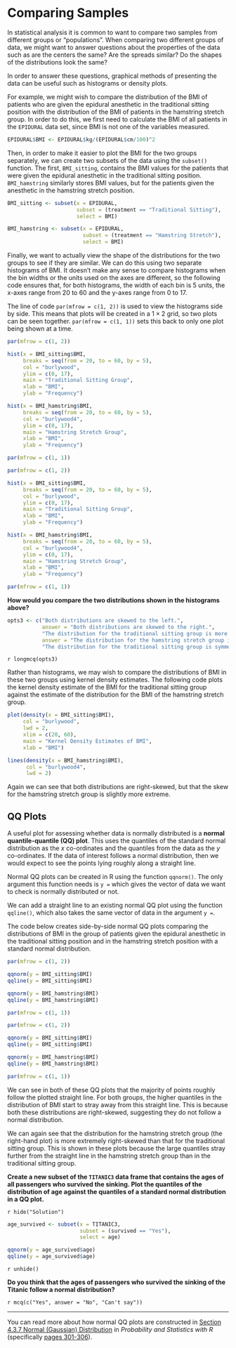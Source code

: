 # Comparing Samples {#comp}

In statistical analysis it is common to want to compare two samples from different groups or "populations". When comparing two different groups of data, we might want to answer questions about the properties of the data such as are the centers the same? Are the spreads similar? Do the shapes of the distributions look the same?

In order to answer these questions, graphical methods of presenting the data can be useful such as histograms or density plots.

For example, we might wish to compare the distribution of the BMI of patients who are given the epidural anesthetic in the traditional sitting position with the distribution of the BMI of patients in the hamstring stretch group. In order to do this, we first need to calculate the BMI of all patients in the `EPIDURAL` data set, since BMI is not one of the variables measured.

```r
EPIDURAL$BMI <- EPIDURAL$kg/(EPIDURAL$cm/100)^2
```

Then, in order to make it easier to plot the BMI for the two groups separately, we can create two subsets of the data using the `subset()` function. The first, `BMI_sitting`, contains the BMI values for the patients that were given the epidural anesthetic in the traditional sitting position. `BMI_hamstring` similarly stores BMI values, but for the patients given the anesthetic in the hamstring stretch position.

```r
BMI_sitting <- subset(x = EPIDURAL,
                      subset = (treatment == "Traditional Sitting"),
                      select = BMI)

BMI_hamstring <- subset(x = EPIDURAL,
                        subset = (treatment == "Hamstring Stretch"),
                        select = BMI)
```

Finally, we want to actually view the shape of the distributions for the two groups to see if they are similar. We can do this using two separate histograms of BMI. It doesn't make any sense to compare histograms when the bin widths or the units used on the axes are different, so the following code ensures that, for both histograms, the width of each bin is 5 units, the x-axes range from 20 to 60 and the y-axes range from 0 to 17.

The line of code `par(mfrow = c(1, 2))` is used to view the histograms side by side. This means that plots will be created in a $1\times 2$ grid, so two plots can be seen together. `par(mfrow = c(1, 1))` sets this back to only one plot being shown at a time.

```r
par(mfrow = c(1, 2))

hist(x = BMI_sitting$BMI,
     breaks = seq(from = 20, to = 60, by = 5),
     col = "burlywood",
     ylim = c(0, 17),
     main = "Traditional Sitting Group",
     xlab = "BMI",
     ylab = "Frequency")

hist(x = BMI_hamstring$BMI,
     breaks = seq(from = 20, to = 60, by = 5),
     col = "burlywood4",
     ylim = c(0, 17),
     main = "Hamstring Stretch Group",
     xlab = "BMI",
     ylab = "Frequency")

par(mfrow = c(1, 1))
```

```r
par(mfrow = c(1, 2))

hist(x = BMI_sitting$BMI,
     breaks = seq(from = 20, to = 60, by = 5),
     col = "burlywood",
     ylim = c(0, 17),
     main = "Traditional Sitting Group",
     xlab = "BMI",
     ylab = "Frequency")

hist(x = BMI_hamstring$BMI,
     breaks = seq(from = 20, to = 60, by = 5),
     col = "burlywood4",
     ylim = c(0, 17),
     main = "Hamstring Stretch Group",
     xlab = "BMI",
     ylab = "Frequency")

par(mfrow = c(1, 1))
```

<!--We can see from the two histograms that the distribution of BMI for patients in both groups is skewed to the right and both have a mode BMI around 35kg/m^2^. The right-skew seen in the distribution for the hamstring stretch group is slightly more extreme than that seen in the traditional sitting group.-->

::: {.webex-box .webex-check}
**How would you compare the two distributions shown in the histograms above?**

```r
opts3 <- c("Both distributions are skewed to the left.",
           answer = "Both distributions are skewed to the right.",
           "The distribution for the traditional sitting group is more extremely skewed than the distribution for the hamstring stretch group.",
           answer = "The distribution for the hamstring stretch group is more extremely skewed than the distribution for the traditional sitting group.",
           "The distribution for the traditional sitting group is symmetric whereas the distribution for the hamstring stretch group is skewed.")
```

`r longmcq(opts3)`
:::

Rather than histograms, we may wish to compare the distributions of BMI in these two groups using kernel density estimates. The following code plots the kernel density estimate of the BMI for the traditional sitting group against the estimate of the distribution for the BMI of the hamstring stretch group.

```r
plot(density(x = BMI_sitting$BMI),
     col = "burlywood",
     lwd = 2,
     xlim = c(20, 60),
     main = "Kernel Density Estimates of BMI",
     xlab = "BMI")

lines(density(x = BMI_hamstring$BMI),
      col = "burlywood4",
      lwd = 2)
```

Again we can see that both distributions are right-skewed, but that the skew for the hamstring stretch group is slightly more extreme.

## QQ Plots

A useful plot for assessing whether data is normally distributed is a **normal quantile-quantile (QQ) plot**. This uses the quantiles of the standard normal distribution as the $x$ co-ordinates and the quantiles from the data as the $y$ co-ordinates. If the data of interest follows a normal distribution, then we would expect to see the points lying roughly along a straight line.

Normal QQ plots can be created in R using the function `qqnorm()`. The only argument this function needs is `y =` which gives the vector of data we want to check is normally distributed or not.

We can add a straight line to an existing normal QQ plot using the function `qqline()`, which also takes the same vector of data in the argument `y =`.

The code below creates side-by-side normal QQ plots comparing the distributions of BMI in the group of patients given the epidural anesthetic in the traditional sitting position and in the hamstring stretch position with a standard normal distribution.

```r
par(mfrow = c(1, 2))

qqnorm(y = BMI_sitting$BMI)
qqline(y = BMI_sitting$BMI)

qqnorm(y = BMI_hamstring$BMI)
qqline(y = BMI_hamstring$BMI)

par(mfrow = c(1, 1))
```

```r
par(mfrow = c(1, 2))

qqnorm(y = BMI_sitting$BMI)
qqline(y = BMI_sitting$BMI)

qqnorm(y = BMI_hamstring$BMI)
qqline(y = BMI_hamstring$BMI)

par(mfrow = c(1, 1))
```

We can see in both of these QQ plots that the majority of points roughly follow the plotted straight line. For both groups, the higher quantiles in the distribution of BMI start to stray away from this straight line. This is because both these distributions are right-skewed, suggesting they do not follow a normal distribution.

We can again see that the distribution for the hamstring stretch group (the right-hand plot) is more extremely right-skewed than that for the traditional sitting group. This is shown in these plots because the large quantiles stray further from the straight line in the hamstring stretch group than in the traditional sitting group.

::: {.webex-box .webex-check}
**Create a new subset of the `TITANIC3` data frame that contains the ages of all passengers who survived the sinking. Plot the quantiles of the distribution of age against the quantiles of a standard normal distribution in a QQ plot.**

`r hide("Solution")`
```r
age_survived <- subset(x = TITANIC3,
                       subset = (survived == "Yes"),
                       select = age)

qqnorm(y = age_survived$age)
qqline(y = age_survived$age)
```
`r unhide()`

**Do you think that the ages of passengers who survived the sinking of the Titanic follow a normal distribution?**

`r mcq(c("Yes", answer = "No", "Can't say"))`
:::

---

You can read more about how normal QQ plots are constructed in [Section 4.3.7 Normal (Gaussian) Distribution](https://read.kortext.com/reader/pdf/92741/296) in *Probability and Statistics with R* (specifically [pages 301-306](https://read.kortext.com/reader/pdf/92741/301)).

<!-- below introduces qqplot() which compares two separate groups of data, not compares one distribution with the normal distribution -->
<!--
Another useful plot that can help to compare two groups of data is the **quantile-quantile (QQ) plot**. This plots the quantiles of one distribution ($x$ coordinates) against the quantiles of another distribution ($y$ coordinates). If the two distributions are similar, then we would expect to see the points lying roughly along the straight line $y=x$.

The function for creating a QQ plot in R is `qqplot()`. This takes the arguments listed below.

* `x =`: this is the vector of data that makes up the first group for which the quantiles should be plotted.
* `y =`: this is the vector of data that makes up the second group for which the quantiles should be plotted.

The function `qqplot()` can also be provided with arguments that alter the graphical parameters and aesthetic options of the plot including `xlim =`, `ylim =`, `main =`, `xlab =` and `ylab =`.

We can use a QQ plot to compare the distributions of BMI for patients from the `EPIDURAL` data set who were treated in the traditional sitting position, and those who were treated in the hamstring stretch position. The following code first creates two subsets of data using the `subset()` function. These subsets (`BMI_sitting` and `BMI_hamstring`) store the BMI values for patients who were given the epidural anesthetic in the traditional sitting position and the BMI values for patients who were given the same anesthetic but in the hamstring stretch position respectively.

Then the QQ plot showing the quantiles for both of these groups of data is produced using the function `qqplot()`. The limits for the x- and y-axes have been set to have the same limits. The line of code `abline(a = 0, b = 1)` is used to superimpose the line $y=0+1\times x$ (i.e. $y=x$) over the QQ plot. This makes it easy to determine whether the points fall close to this line, so whether the distributions are similar.

```r
BMI_sitting <- subset(x = EPIDURAL,
                      subset = (treatment == "Traditional Sitting"),
                      select = BMI)

BMI_hamstring <- subset(x = EPIDURAL,
                        subset = (treatment == "Hamstring Stretch"),
                        select = BMI)

qqplot(x = BMI_sitting$BMI, y = BMI_hamstring$BMI,
       xlim = c(20, 60), ylim = c(20, 60),
       xlab = "Traditional Sitting",
       ylab = "Hamstring Stretch")

abline(a = 0, b = 1)
```

This QQ plot suggest that the distribution of BMI for the group of patients in the traditional sitting position group is similar to the distribution of BMI for the group of patients in the hamstring stretch group. We can say this because the points roughly lie along the line $y=x$.
-->








